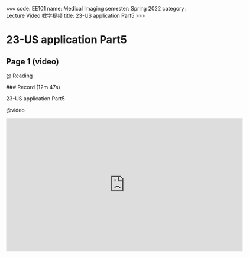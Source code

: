 «««
code: EE101
name: Medical Imaging
semester: Spring 2022
category: Lecture Video 教学视频
title: 23-US application Part5
»»»

# 23-US application Part5

## Page 1 (video)

@ Reading

<div class="markdown-body">
### Record (12m 47s)

23-US application Part5
</div>

@video

<iframe src="https://sbbrisk.com/e/bt6j8ta82jc1.html" frameborder=0 marginwidth=0 marginheight=0 scrolling=no width=640 height=360 allowfullscreen></iframe>
